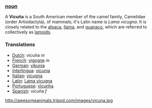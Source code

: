 === [[noun]] ===
A '''Vicuña''' is a South American member of the camel family, Camelidae (order Artiodactyla),  of mammals; it's Latin name is ''Lama vicugna''. It is closely related to the [[alpaca]], [[llama]], and [[guanaco]], which are referred to collectively as [[lamoid|lamoids]].  

===Translations===
*[[Dutch]]: vicuña ''m''
*[[French]]: [[vigogne]] ''m''
*[[German]]: [[vikunja]]
*[[Interlingua]]: [[vicunia]]
*[[Italian]]: [[vicugna]]
*[[Latin]]: [[Lama vicugna]]
*[[Portuguese]]: [[vicunha]]
*[[Spanish]]: vicuña ''f''

http://awesomeanimals.tripod.com/images/vicuna.jpg